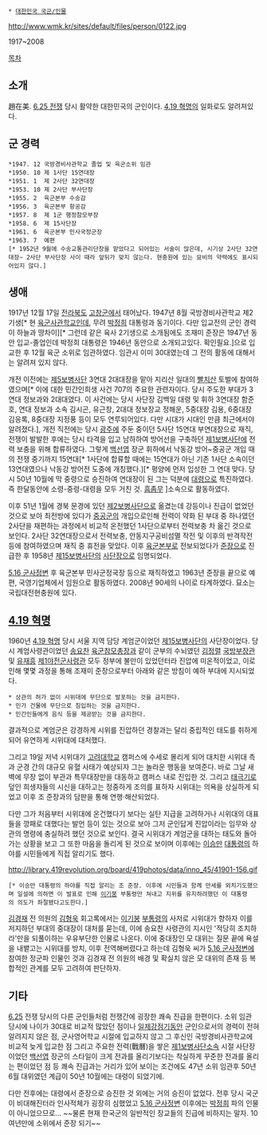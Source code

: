  * [[대한민국 국군/인물]]

http://www.wmk.kr/sites/default/files/person/0122.jpg

1917~2008

[[목차]]
== 소개 ==
趙在美. [[6.25 전쟁]] 당시 활약한 대한민국의 군인이다. [[4.19 혁명]]의 일화로도 알려져있다.

== 군 경력 ==
 *1947. 12 국방경비사관학교 졸업 및 육군소위 임관
 *1950. 10 제 1사단 15연대장
 *1951. 1  제 2사단 32연대장
 *1953. 10 제 2사단 부사단장
 *1955. 2  육군본부 수송감
 *1956. 3  육군본부 항공감
 *1957. 8  제 1군 행정참모부장
 *1958. 6  제 15사단장
 *1961. 6  육군본부 민사국정군장
 *1963. 7  예편
 [* 1952년 9월에 수송교통관리단장을 맡았다고 되어있는 서술이 많은데, 시기상 2사단 32연대장~ 2사단 부사단장 사이 때라 앞뒤가 맞지 않는다. 현충원에 있는 묘비의 약력에도 표시되어있지 않다.]

== 생애 ==
1917년 12월 17일 [[전라북도]] [[고창군]]에서 태어났다. 1947년 8월 국방경비사관학교 제2기생[* 현 [[육군사관학교]]인데, 무려 [[박정희]] 대통령과 동기이다. 다만 입교전의 군인 경력이 하늘과 땅차이][* 그런데 같은 육사 2기생으로 소개됨에도 조재미 준장은 1947년 동안 입교-졸업인데 박정희 대통령은 1946년 동안으로 소개되고있다. 확인필요.]으로 입교한 후 12월 육군 소위로 임관하였다. 임관시 이미 30대였는데 그 전의 활동에 대해서는 알려져 있지 않다.

개전 이전에는 [[제5보병사단]] 3연대 2대대장을 맡아 지리산 일대의 [[빨치산]] 토벌에 참여하였으며[* 이에 대한 민간인희생 사건 707의 주요한 관련자이다. 당시 주도한 부대가 3연대 정보과와 2대대였다. 이 사건에는 당시 사단장 김백일 대령 및 휘하 3연대장 함준호, 연대 정보과 소속 김시곤, 유근창, 2대대 정보장교 정해운, 5중대장 김용, 6중대장 김응록, 8중대장 지정풍 등이 모두 연루되어있다. 다만 시대가 시대인 만큼 최근에서야 알려졌다.], 개전 직전에는 당시 [[광주]]에 주둔 중이던 5사단 15연대 부연대장으로 재직, 전쟁이 발발한 후에는 당시 타격을 입고 남하하여 방어선을 구축하던 [[제1보병사단]]에 전력 보충을 위해 합류하였다. 그렇게 [[백선엽]] 장군 휘하에서 낙동강 방어~중공군 개입 때의 전쟁 중기까지 15연대[* 1사단에 합류할 때에는 15연대가 아닌 기존 1사단 소속이던 13연대였으나 낙동강 방어전 도중에 개칭했다.][* 평양에 먼저 입성한 그 연대 맞다. 당시 50년 10월에 막 중령으로 승진하여 연대장이 된 그는 덕분에 [[대령]]으로 특진하였다. 즉 한달동안에 소령-중령-대령을 모두 거친 것. [[흠좀무]] ]소속으로 활동하였다.

이후 51년 1월에 경북 문경에 있던 [[제2보병사단]]으로 옮겼는데 강등이나 진급이 없었던 것으로 보아 최전방에 있다가 [[중공군]]의 개입으로인해 전력이 약화 된 부대 중 하나였던 2사단을 재편하는 과정에서 비교적 온전했던 1사단으로부터 전력보충 차 옮긴 것으로 보인다. 2사단 32연대장으로서 전력보충, 안동지구공비섬멸 작전 및 이후의 반격작전 등에 참여하였으며 재직 중 휴전을 맞았다. 이후 [[육군본부]]로 전보되었다가 [[준장]]으로 진급한 후 1958년 [[제15보병사단]]의 [[사단장]]으로 임명되었다.

[[5.16 군사정변]] 후 육군본부 민사군정국장 등으로 재직하였고 1963년 준장을 끝으로 예편, 국영기업체에서 임원으로 활동하였다. 2008년 90세의 나이로 타계하였다. 묘소는 국립대전현충원에 있다.

== [[4.19 혁명]] ==
1960년 [[4.19 혁명]] 당시 서울 지역 담당 계엄군이었던 [[제15보병사단]]의 사단장이었다. 당시 계엄사령관이었던 [[송요찬]] [[육군참모총장]]과 같이 군부의 수뇌였던 [[김정렬]] [[국방부]][[장관]] 및 [[유재흥]] [[제1야전군사령관]] 모두 정부에 불만이 있었던터라 진압에 미온적이었고, 이로인해 몇몇 과정을 통해 조재미 준장으로부터 아래와 같은 방침이 예하 부대에 지시되었다.

 * 상관의 허가 없이 시위대에 무단으로 발포하는 것을 금지한다.
 * 민가 건물에 무단으로 침입하는 것을 금지한다.
 * 민간인들에게 음식 등을 제공받는 것을 금지한다.

결과적으로 계엄군은 강경하게 시위를 진압하던 경찰과는 달리 중립적인 태도를 취하게 되어 유연하게 시위대에 대처했다.

그리고 19일 저녁 시위대가 [[고려대학교]] 캠퍼스에 수세로 몰리게 되어 대치한 시위대 측과 군경 간의 대규모 유혈 사태가 예상되자  그는 놀라운 행동을 보여준다. 바로 그날 새벽에 무장 없이 부관과 특무대장만을 대동하고 캠퍼스 내로 진입한 것. 그리고 [[태극기]]로 덮인 희생자들의 시신을 대하고는 정중하게 조의를 표하자 시위대는 의욕을 상실하게 되었고 이후 조 준장과의 담판을 통해 연행·해산되었다.

다만 그가 처음부터 시위대에 온건했다기 보다는 실탄 지급을 고려하거나 시위대의 대표들을 깡패로 대했다는 발언 등이 있는 것으로 보아 그저 군인답게 진압이라는 임무와 상관의 명령에 충실하려 했던 것으로 보인다. 결국 시위대가 계엄군을 대하는 태도와 돌아가는 상황을 보고 그 또한 마음을 돌리게 된 것으로 보이며 이후에는 [[이승만]] [[대통령]]의 하야를 시민들에게 직접 알리기도 했다.

http://library.419revolution.org/board/419photos/data/inno_45/41901-156.gif
 [* 이승만 대통령의 하야를 직접 알리는 조 준장. 이후에 시민들과 함께 만세를 외치기도했으며 일설에 의하면 이 발표로 인해 [[이기붕]] 부통령만 쳐내고 지위를 유지하려했던 이 대통령의 의도가 좌절됐다고도한다.]

[[김경재]] 전 의원의 [[김형욱]] 회고록에서는 [[이기붕]] [[부통령]]의 사저로 시위대가 향하자 이를 저지하던 부대의 중대장이 대처를 묻는데, 이에 송요찬 사령관의 지시인 '적당히 조치하라'만을 되풀이하는 우유부단한 인물로 나온다. 이에 중대장인 모 대위는 질문 끝에 욕설을 내뱉고는 시위대를 방치, 이후 전역해버렸다고 하는데 김형욱 씨가 [[5.16 군사정변]]에 참여한 정군파 인물인 것과 김경재 전 의원의 배경 및 확실치 않은 모 대위의 존재 등 복합적인 관계를 모두 고려하여 판단하자.


== 기타 ==
[[6.25]] 전쟁 당시의 다른 군인들처럼 전쟁간에 굉장한 쾌속 진급을 한편이다. 소위 임관 당시에 나이가 30대로 비교적 많았던 점이나 [[일제강점기]]동안 군인으로서의 경력이 전혀 알려지지 않은 점, 군사영어학교 시절에 입교하지 않고 그 후신인 국방경비사관학교에 비교적 늦게 입교한 점 그리고 주요한 전력(戰曆)을 쌓은 [[제1보병사단]]소속 시절 사단장이었던 [[백선엽]] 장군의 스타일이 크게 전과를 올리기보다는 착실하게 꾸준한 전과를 올리는 편이었던 점 등 쾌속 진급과는 거리가 있어 보이는 조건에도 47년 소위 임관후 50년 6월 대위였던 계급이 50년 10월에는 대령이 되었기에.

다만 전후에는 대령에서 준장으로 승진한 것 외에는 거의 승진이 없었다. 전후 당시 국군이 비대해진터라 인사적체가 굉장히 심했었고 [[5.16 군사정변]] 이후에는 [[박정희]] 파의 인물이 아니었으므로… ~~물론 현재 한국군의 일반적인 장교들의 진급에 비하지는 말자. 10여년만에 소위에서 준장 되기~~
